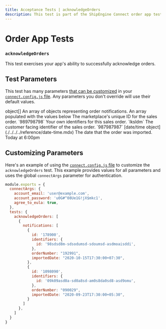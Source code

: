 ```yaml
---
title: Acceptance Tests | acknowledgeOrders
description: This test is part of the ShipEngine Connect order app test suite.
---
```


Order App Tests
==================================

### `acknowledgeOrders`

This test exercises your app's ability to successfully acknowledge orders.


Test Parameters
-------------------------
This test has many parameters [that can be customized](#customizing-parameters) in your [`connect.config.js` file](../../../testing/config.mdx). Any parameters you don't override will use their default values.

<Reference>

  <Field name="notifications">
    <Type>
      object[]
    </Type>
    <Description>
        An array of objects representing order notifications.
    </Description>
    <DefaultValue>
        An array populated with the values below
    </DefaultValue>
  </Field>

  <Field name="notifications[].id" type="string">
    <Description>
        The marketplace's unique ID for the sales order.
    </Description>
    <DefaultValue>
        `989798798`
    </DefaultValue>
  </Field>

  <Field name="notifications[].identifiers" type="object">
    <Description>
        Your own identifiers for this sales order.
    </Description>
    <DefaultValue>
        `lksldm`
    </DefaultValue>
  </Field>

  <Field name="notifications[].orderNumber" type="string">
    <Description>
        The customer facing identifier of the sales order.
    </Description>
    <DefaultValue>
        `987987987`
    </DefaultValue>
  </Field>

  <Field name="notifications[].importedDate">
    <Type>
      [date/time object](./../../../reference/date-time.mdx)
    </Type>
    <Description>
        The date that the order was imported.
    </Description>
    <DefaultValue>
        Today at 6:00pm
    </DefaultValue>
  </Field>

</Reference>


Customizing Parameters
------------------------------
Here's an example of using the [`connect.config.js` file](./../../../testing/config.mdx) to customize the `acknowledgeOrders` test. This example provides values for all parameters and uses the global `connectArgs` parameter for authentication.

```javascript
module.exports = {
  connectArgs: {
    account_email: 'user@example.com',
    account_password: 'u0G#^08Ue1G!jX$mkc1',
    agree_to_eula: true,
  },
  tests: {
    acknowledgeOrders: [
      {
        notifications: [
          {
            id: '178900',
            identifiers: {
              id: '98sdsd8m-sdsodumsd-sdoumsd-asdmoaisddi',
            },
            orderNumber: "192991",
            importedDate: "2020-10-15T17:30:00+07:30",
          },
          {
            id: '1098090',
            identifiers: {
              id: '09k09asd0a-sd0a8sd-am0s8da0sd8-asd9omu',
            },
            orderNumber: "090029",
            importedDate: "2020-09-23T17:30:00+05:30",
          }
        ]
      },
    ]
  }
}
```
